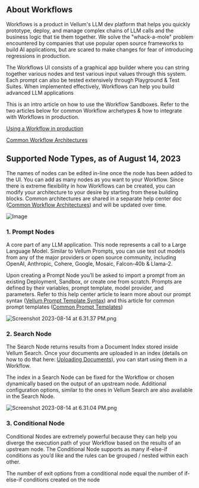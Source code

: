 ## About Workflows

Workflows is a product in Vellum's LLM dev platform that helps you quickly prototype, deploy, and manage complex chains of LLM calls and the business logic that tie them together. We solve the "whack-a-mole" problem encountered by companies that use popular open source frameworks to build AI applications, but are scared to make changes for fear of introducing regressions in production.

The Workflows UI consists of a graphical app builder where you can string together various nodes and test various input values through this system. Each prompt can also be tested extensively through Playground & Test Suites. When implemented effectively, Workflows can help you build advanced LLM applications

This is an intro article on how to use the Workflow Sandboxes. Refer to the two articles below for common Workflow archetypes & how to integrate with Workflows in production.

[Using a Workflow in production](https://www.notion.so/Using-a-Workflow-in-production-8200b206e346444fad767c4d48fc30ee?pvs=21)

[Common Workflow Architectures](https://www.notion.so/Common-Workflow-Architectures-99a505bdaebe491f91e3767a69c04e76?pvs=21)

## Supported Node Types, as of August 14, 2023

The names of nodes can be edited in-line once the node has been added to the UI. You can add as many nodes as you want to your Workflow. Since there is extreme flexibility in how Workflows can be created, you can modify your architecture to your desire by starting from these building blocks. Common architectures are shared in a separate help center doc ([Common Workflow Architectures](https://www.notion.so/Common-Workflow-Architectures-99a505bdaebe491f91e3767a69c04e76?pvs=21)) and will be updated over time.

![Image](https://vellum-ai.notion.site/image/https%3A%2F%2Fs3-us-west-2.amazonaws.com%2Fsecure.notion-static.com%2Fa6573716-a36b-4825-9cbe-1b6a42589c07%2FScreenshot_2023-08-14_at_5.16.16_PM.png?table=block&id=e5d716f5-bbd0-47fc-a70d-6ddd1cba2b89&spaceId=71c05e3e-272b-4acf-9889-90a304d95d06&width=770&userId=&cache=v2)

### 1. Prompt Nodes

A core part of any LLM application. This node represents a call to a Large Language Model. Similar to Vellum Prompts, you can use test out models from any of the major providers or open source community, including OpenAI, Anthropic, Cohere, Google, Mosaic, Falcon-40b & Llama-2.

Upon creating a Prompt Node you’ll be asked to import a prompt from an existing Deployment, Sandbox, or create one from scratch. Prompts are defined by their variables, prompt template, model provider, and parameters. Refer to this help center article to learn more about our prompt syntax ([Vellum Prompt Template Syntax](https://www.notion.so/Vellum-Prompt-Template-Syntax-feb9571846894af9a7dfe63cda821ed3?pvs=21)) and this article for common prompt templates ([Common Prompt Templates](https://www.notion.so/Common-Prompt-Templates-7c4f356721804e7497e5765715b45d4e?pvs=21))

![Screenshot 2023-08-14 at 6.31.37 PM.png](https://s3-us-west-2.amazonaws.com/secure.notion-static.com/176b032f-2e76-46b8-a512-98cda98e29e2/Screenshot_2023-08-14_at_6.31.37_PM.png)

### 2. Search Node

The Search Node returns results from a Document Index stored inside Vellum Search. Once your documents are uploaded in an index (details on how to do that here: [Uploading Documents](https://www.notion.so/Uploading-Documents-b4d8587ca59146afa7c45435d8db5691?pvs=21)), you can start using them in a Workflow.

The index in a Search Node can be fixed for the Workflow or chosen dynamically based on the output of an upstream node. Additional configuration options, similar to the ones in Vellum Search are also available in the Search Node.

![Screenshot 2023-08-14 at 6.31.04 PM.png](https://s3-us-west-2.amazonaws.com/secure.notion-static.com/851861cc-affb-43a3-a9b0-f929b6fea326/Screenshot_2023-08-14_at_6.31.04_PM.png)

### 3. Conditional Node

Conditional Nodes are extremely powerful because they can help you diverge the execution path of your Workflow based on the results of an upstream node. The Conditional Node supports as many if-else-if conditions as you’d like and the rules can be grouped / nested within each other.

The number of exit options from a conditional node equal the number of if-else-if conditions created on the node
